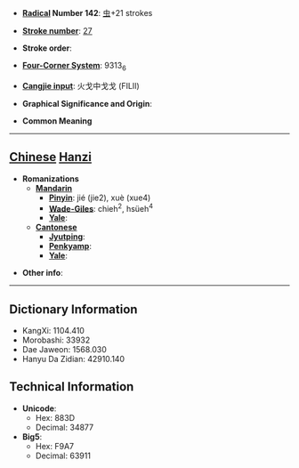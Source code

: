 * '''[[Wiktionary:Chinese radical index| Radical]] Number 142''': [[Wiktionary:Chinese radical index 虫|虫]]+21 strokes

* '''[[Wiktionary:Chinese total strokes index|Stroke number]]''': [[Wiktionary:Chinese total strokes index 27|27]]

* '''Stroke order''': 

* '''[[Wiktionary:Chinese four corner index|Four-Corner System]]''': 9313<sub>6</sub>

* '''[[Wiktionary:Chinese Cangjie index|Cangjie input]]''': 火戈中戈戈 (FILII)

* '''Graphical Significance and Origin''': 

* '''Common Meaning'''

----

== [[Chinese]] [[Hanzi]] ==

* '''Romanizations'''
** '''[[Mandarin]]'''
*** '''[[Pinyin]]''': jié (jie2), xuè (xue4)
*** '''[[Wade-Giles]]''': chieh<sup>2</sup>, hsüeh<sup>4</sup>
*** '''[[Yale]]''': 
** '''[[Cantonese]]'''
*** '''[[Jyutping]]''':
*** '''[[Penkyamp]]''': 
*** '''[[Yale]]''': 

* '''Other info''': 

----

== Dictionary Information ==

* KangXi: 1104.410
* Morobashi: 33932
* Dae Jaweon: 1568.030
* Hanyu Da Zidian: 42910.140

== Technical Information ==

* '''Unicode''':
** Hex: 883D
** Decimal: 34877
* '''Big5''':
** Hex: F9A7
** Decimal: 63911